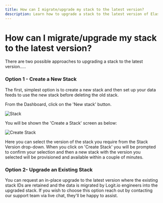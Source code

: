 ```yaml
---
title: How can I migrate/upgrade my stack to the latest version?
description: Learn how to upgrade a stack to the latest version of Elasticsearch, Logstash and Kibana.
---
```


# How can I migrate/upgrade my stack to the latest version?

There are two possible approaches to upgrading a stack to the latest version.....

### Option 1 - Create a New Stack

The first, simplest option is to create a new stack and then set up your data feeds to use the new stack before deleting the old stack.

From the Dashboard, click on the 'New stack' button.

![Stack](@/images/help/subscription-usage/stack.png)

You will be shown the 'Create a Stack' screen as below:

![Create Stack](@/images/help/subscription-usage/create-stack.png)

Here you can select the version of the stack you require from the Stack Version drop-down. When you click on 'Create Stack' you will be prompted to confirm your selection and then a new stack with the version you selected will be provisioned and available within a couple of minutes.

### Option 2- Upgrade an Existing Stack

You can request an in-place upgrade to the latest version where the existing stack IDs are retained and the data is migrated by Logit.io engineers into the upgraded stack. If you wish to choose this option reach out by contacting our support team via live chat, they'll be happy to assist.